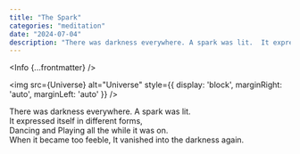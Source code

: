 ```yaml
---
title: "The Spark"
categories: "meditation"
date: "2024-07-04"
description: "There was darkness everywhere. A spark was lit.  It expressed itself in different forms,  Dancing and Playing all the while it was on. When it became too feeble, It vanished into the darkness again."
---
```



<Info {...frontmatter} />



<img src={Universe} alt="Universe" style={{ display: 'block', marginRight: 'auto', marginLeft: 'auto' }} />

There was darkness everywhere. A spark was lit. <br/>
It expressed itself in different forms,<br/> 
Dancing and Playing all the while it was on.<br/>
When it became too feeble, It vanished into the darkness again.